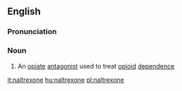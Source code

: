 ==English==

===Pronunciation===
{{rfp|lang=en}}

===Noun===
{{wikipedia}}
{{en-noun|-}}

# An [[opiate]] [[antagonist]] used to treat [[opioid]] [[dependence]]

[[it:naltrexone]]
[[hu:naltrexone]]
[[pl:naltrexone]]